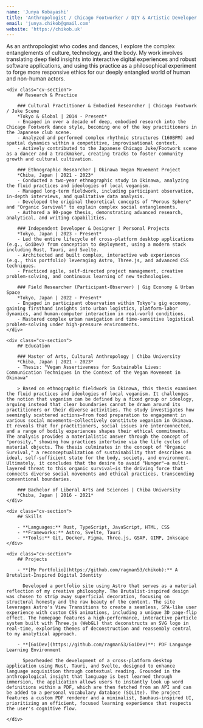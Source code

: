 ```yaml
---
name: 'Junya Kobayashi'
title: 'Anthropologist / Chicago Footworker / DIY & Artistic Developer'
email: 'junya.chikob@gmail.com'
website: 'https://chikob.uk'
---
```


As an anthropologist who codes and dances, I explore the complex entanglements of culture, technology, and the body. My work involves translating deep field insights into interactive digital experiences and robust software applications, and using this practice as a philosophical experiment to forge more responsive ethics for our deeply entangled world of human and non-human actors.

<div class="cv-grid">

    <div class="cv-section">
        ## Research & Practice

        ### Cultural Practitioner & Embodied Researcher | Chicago Footwork / Juke Scene
        *Tokyo & Global | 2014 - Present*
        - Engaged in over a decade of deep, embodied research into the Chicago Footwork dance style, becoming one of the key practitioners in the Japanese club scene.
        - Analyzed and performed complex rhythmic structures (160BPM) and spatial dynamics within a competitive, improvisational context.
        - Actively contributed to the Japanese Chicago Juke/Footwork scene as a dancer and a trackmaker, creating tracks to foster community growth and cultural cultivation.
        
        ### Ethnographic Researcher | Okinawa Vegan Movement Project
        *Chiba, Japan | 2021 - 2023*
        - Conducted a two-year ethnographic study in Okinawa, analyzing the fluid practices and ideologies of local veganism.
        - Managed long-term fieldwork, including participant observation, in-depth interviews, and qualitative data analysis.
        - Developed the original theoretical concepts of "Porous Sphere" and "Organic Survival" to explain complex social entanglements.
        - Authored a 90-page thesis, demonstrating advanced research, analytical, and writing capabilities.

        ### Independent Developer & Designer | Personal Projects
        *Tokyo, Japan | 2023 - Present*
        - Led the entire lifecycle of cross-platform desktop applications (e.g., GoiDev) from conception to deployment, using a modern stack including Rust, Tauri, and Svelte.
        - Architected and built complex, interactive web experiences (e.g., this portfolio) leveraging Astro, Three.js, and advanced CSS techniques.
        - Practiced agile, self-directed project management, creative problem-solving, and continuous learning of new technologies.

        ### Field Researcher (Participant-Observer) | Gig Economy & Urban Space
        *Tokyo, Japan | 2022 - Present*
        - Engaged in participant observation within Tokyo's gig economy, gaining firsthand insights into urban logistics, platform-labor dynamics, and human-computer interaction in real-world conditions.
        - Mastered complex urban navigation and time-sensitive logistical problem-solving under high-pressure environments.
    </div>

    <div class="cv-section">
        ## Education

        ### Master of Arts, Cultural Anthropology | Chiba University
        *Chiba, Japan | 2021 - 2023*
        - Thesis: "Vegan Assertiveness for Sustainable Lives: Communication Techniques in the Context of the Vegan Movement in Okinawa"
        
        > Based on ethnographic fieldwork in Okinawa, this thesis examines the fluid practices and ideologies of local veganism. It challenges the notion that veganism can be defined by a fixed group or ideology, arguing instead that clear boundaries cannot be drawn around its practitioners or their diverse activities. The study investigates how seemingly scattered actions—from food preparation to engagement in various social movements—collectively constitute veganism in Okinawa. It reveals that for practitioners, social issues are interconnected, and a range of bodily experiences shapes their ethical commitments. The analysis provides a materialistic answer through the concept of "porosity," showing how practices intertwine via the life cycles of material objects. The thesis culminates in the concept of "Organic Survival," a reconceptualization of sustainability that describes an ideal, self-sufficient state for the body, society, and environment. Ultimately, it concludes that the desire to avoid "Hunger"—a multi-layered threat to this organic survival—is the driving force that connects diverse social movements and ethical practices, transcending conventional boundaries.

        ### Bachelor of Liberal Arts and Sciences | Chiba University
        *Chiba, Japan | 2016 - 2021*
    </div>

    <div class="cv-section">
        ## Skills

        - **Languages:** Rust, TypeScript, JavaScript, HTML, CSS
        - **Frameworks:** Astro, Svelte, Tauri
        - **Tools:** Git, Docker, Figma, Three.js, GSAP, GIMP, Inkscape
    </div>

    <div class="cv-section">
        ## Projects

        - **[My Portfolio](https://github.com/ragman53/chikob):** A Brutalist-Inspired Digital Identity
        
          Developed a portfolio site using Astro that serves as a material reflection of my creative philosophy. The Brutalist-inspired design was chosen to strip away superficial decoration, focusing on structural honesty and the raw beauty of the content. The site leverages Astro's View Transitions to create a seamless, SPA-like user experience with custom CSS animations, including a unique 3D page-flip effect. The homepage features a high-performance, interactive particle system built with Three.js (WebGL) that deconstructs an SVG logo in real-time, exploring themes of deconstruction and reassembly central to my analytical approach.

        - **[GoiDev](https://github.com/ragman53/GoiDev)**: PDF Language Learning Environment
        
          Spearheaded the development of a cross-platform desktop application using Rust, Tauri, and Svelte, designed to enhance language acquisition through contextual reading. Grounded in the anthropological insight that language is best learned through immersion, the application allows users to instantly look up word definitions within a PDF, which are then fetched from an API and can be added to a personal vocabulary database (SQLite). The project features a custom PDF renderer and a minimalist, Bauhaus-inspired UI, prioritizing an efficient, focused learning experience that respects the user's cognitive flow.

    </div>
</div>
